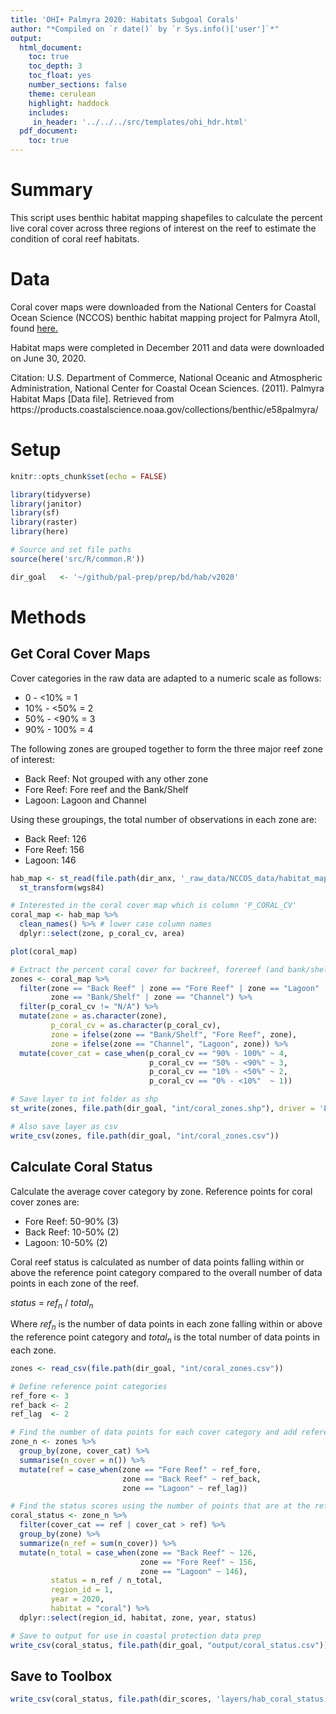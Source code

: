 ```yaml
---
title: 'OHI+ Palmyra 2020: Habitats Subgoal Corals'
author: "*Compiled on `r date()` by `r Sys.info()['user']`*"
output: 
  html_document:
    toc: true
    toc_depth: 3 
    toc_float: yes
    number_sections: false
    theme: cerulean
    highlight: haddock
    includes: 
     in_header: '../../../src/templates/ohi_hdr.html' 
  pdf_document:
    toc: true
---
```


# Summary

This script uses benthic habitat mapping shapefiles to calculate the percent live coral cover across three regions of interest on the reef to estimate the condition of coral reef habitats. 

# Data 

Coral cover maps were downloaded from the National Centers for Coastal Ocean Science (NCCOS) benthic habitat mapping project for Palmyra Atoll, found [here.](https://products.coastalscience.noaa.gov/collections/benthic/e58palmyra/#horizontalTab3)   

Habitat maps were completed in December 2011 and data were downloaded on June 30, 2020.  

Citation: U.S. Department of Commerce, National Oceanic and Atmospheric Administration, National Center for Coastal Ocean Sciences. (2011). Palmyra Habitat Maps [Data file]. Retrieved from https://products.coastalscience.noaa.gov/collections/benthic/e58palmyra/

# Setup

```r
knitr::opts_chunk$set(echo = FALSE)

library(tidyverse)
library(janitor)
library(sf)
library(raster)
library(here)

# Source and set file paths
source(here('src/R/common.R'))

dir_goal   <- '~/github/pal-prep/prep/bd/hab/v2020'
```

# Methods

## Get Coral Cover Maps

Cover categories in the raw data are adapted to a numeric scale as follows:  

 - 0   - <10% = 1   
 - 10% - <50% = 2   
 - 50% - <90% = 3   
 - 90% - 100% = 4   

The following zones are grouped together to form the three major reef zone of interest:  

 - Back Reef: Not grouped with any other zone   
 - Fore Reef: Fore reef and the Bank/Shelf   
 - Lagoon: Lagoon and Channel   

Using these groupings, the total number of observations in each zone are:   

 - Back Reef: 126   
 - Fore Reef: 156  
 - Lagoon:    146   
 
```r

hab_map <- st_read(file.path(dir_anx, '_raw_data/NCCOS_data/habitat_map'), layer = "Palmyra_Habitat_Map_Final") %>% 
  st_transform(wgs84)

# Interested in the coral cover map which is column 'P_CORAL_CV'
coral_map <- hab_map %>% 
  clean_names() %>% # lower case column names
  dplyr::select(zone, p_coral_cv, area)

plot(coral_map)

# Extract the percent coral cover for backreef, forereef (and bank/shelf), and lagoon (and channel)
zones <- coral_map %>% 
  filter(zone == "Back Reef" | zone == "Fore Reef" | zone == "Lagoon" |
         zone == "Bank/Shelf" | zone == "Channel") %>% 
  filter(p_coral_cv != "N/A") %>% 
  mutate(zone = as.character(zone),
         p_coral_cv = as.character(p_coral_cv),
         zone = ifelse(zone == "Bank/Shelf", "Fore Reef", zone),
         zone = ifelse(zone == "Channel", "Lagoon", zone)) %>% 
  mutate(cover_cat = case_when(p_coral_cv == "90% - 100%" ~ 4,
                               p_coral_cv == "50% - <90%" ~ 3,
                               p_coral_cv == "10% - <50%" ~ 2,
                               p_coral_cv == "0% - <10%"  ~ 1))

# Save layer to int folder as shp
st_write(zones, file.path(dir_goal, "int/coral_zones.shp"), driver = 'ESRI Shapefile', append=FALSE)

# Also save layer as csv
write_csv(zones, file.path(dir_goal, "int/coral_zones.csv"))
```

## Calculate Coral Status

Calculate the average cover category by zone. Reference points for coral cover zones are:   

 - Fore Reef: 50-90% (3)   
 - Back Reef: 10-50% (2)   
 - Lagoon:    10-50% (2)   
 
Coral reef status is calculated as number of data points falling within or above the reference point category compared to the overall number of data points in each zone of the reef.   

$status~=~ref_{n}~/~total_{n}$   

Where $ref_{n}$ is the number of data points in each zone falling within or above the reference point category and $total_{n}$ is the total number of data points in each zone.   

```r

zones <- read_csv(file.path(dir_goal, "int/coral_zones.csv"))

# Define reference point categories
ref_fore <- 3
ref_back <- 2
ref_lag  <- 2

# Find the number of data points for each cover category and add reference categories
zone_n <- zones %>%
  group_by(zone, cover_cat) %>%
  summarise(n_cover = n()) %>% 
  mutate(ref = case_when(zone == "Fore Reef" ~ ref_fore,
                         zone == "Back Reef" ~ ref_back,
                         zone == "Lagoon" ~ ref_lag))

# Find the status scores using the number of points that are at the reference category or better
coral_status <- zone_n %>% 
  filter(cover_cat == ref | cover_cat > ref) %>% 
  group_by(zone) %>% 
  summarize(n_ref = sum(n_cover)) %>% 
  mutate(n_total = case_when(zone == "Back Reef" ~ 126,
                             zone == "Fore Reef" ~ 156,
                             zone == "Lagoon" ~ 146),
         status = n_ref / n_total,
         region_id = 1, 
         year = 2020,
         habitat = "coral") %>%
  dplyr::select(region_id, habitat, zone, year, status)

# Save to output for use in coastal protection data prep
write_csv(coral_status, file.path(dir_goal, "output/coral_status.csv"))
```

## Save to Toolbox 

```r
write_csv(coral_status, file.path(dir_scores, 'layers/hab_coral_status.csv'))
```
